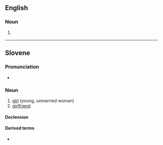 ==English==

===Noun===
{{en-noun}}

# {{lb|en|art}} {{alternative form of|deckle|lang=en}}

{{Webster 1913}}

----

==Slovene==

===Pronunciation===
* {{sl-IPA|deklȅ}}

===Noun===
{{sl-noun|deklȅ|n|g2=f}}

# [[girl]] (young, unmarried woman)
# [[girlfriend]]

====Declension====
{{sl-decl-noun-n-t|dekl}}

====Derived terms====
* {{l|sl|déklica}}